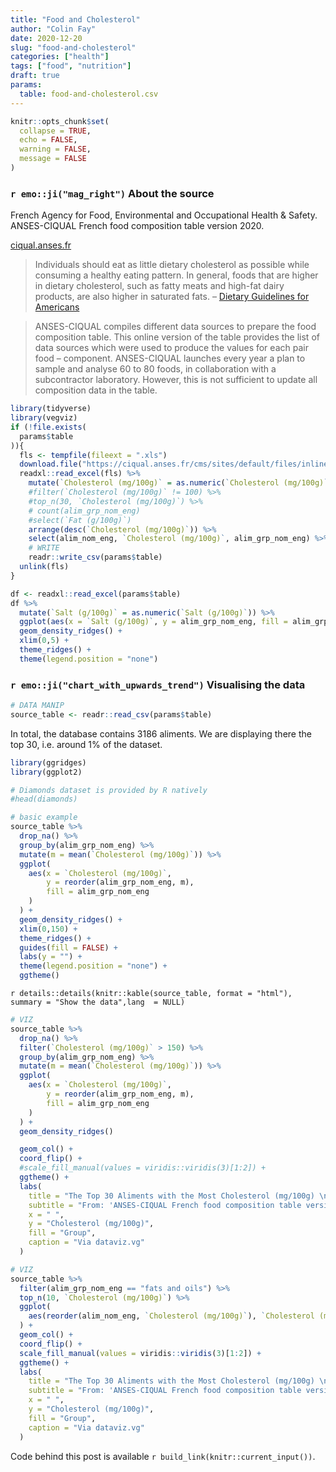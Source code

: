 ```yaml
---
title: "Food and Cholesterol"
author: "Colin Fay"
date: 2020-12-20
slug: "food-and-cholesterol"
categories: ["health"]
tags: ["food", "nutrition"]
draft: true
params:
  table: food-and-cholesterol.csv
---
```


```r
knitr::opts_chunk$set(
  collapse = TRUE, 
  echo = FALSE, 
  warning = FALSE, 
  message = FALSE
)
```

### `r emo::ji("mag_right")` About the source 

::: {.source}
French Agency for Food, Environmental and Occupational Health & Safety. ANSES-CIQUAL French food composition table version 2020.
::: 

::: {.link}
[ciqual.anses.fr](https://ciqual.anses.fr)
:::

::: {.quote}
>  Individuals should eat as little dietary cholesterol as possible while consuming a healthy eating pattern. In general, foods that are higher in dietary cholesterol, such as fatty meats and high-fat dairy products, are also higher in saturated fats. 
> -- [Dietary Guidelines for Americans](https://health.gov/sites/default/files/2019-09/2015-2020_Dietary_Guidelines.pdf)
:::

::: {.count}
> ANSES-CIQUAL compiles different data sources to prepare the food composition table. This online version of the table provides the list of data sources which were used to produce the values for each pair food – component. ANSES-CIQUAL launches every year a plan to sample and analyse 60 to 80 foods, in collaboration with a subcontractor laboratory. However, this is not sufficient to update all composition data in the table.
:::

```r
library(tidyverse)
library(vegviz)
if (!file.exists(
  params$table
)){
  fls <- tempfile(fileext = ".xls")
  download.file("https://ciqual.anses.fr/cms/sites/default/files/inline-files/Table%20Ciqual%202020_ENG_2020%2007%2007.xls", fls)
  readxl::read_excel(fls) %>%
    mutate(`Cholesterol (mg/100g)` = as.numeric(`Cholesterol (mg/100g)`)) %>%
    #filter(`Cholesterol (mg/100g)` != 100) %>%
    #top_n(30, `Cholesterol (mg/100g)`) %>%
    # count(alim_grp_nom_eng)
    #select(`Fat (g/100g)`)
    arrange(desc(`Cholesterol (mg/100g)`)) %>%
    select(alim_nom_eng, `Cholesterol (mg/100g)`, alim_grp_nom_eng) %>%
    # WRITE
    readr::write_csv(params$table)
  unlink(fls)
}

df <- readxl::read_excel(params$table)
df %>%
  mutate(`Salt (g/100g)` = as.numeric(`Salt (g/100g)`)) %>%
  ggplot(aes(x = `Salt (g/100g)`, y = alim_grp_nom_eng, fill = alim_grp_nom_eng)) +
  geom_density_ridges() +
  xlim(0,5) +
  theme_ridges() +
  theme(legend.position = "none")

```


### `r emo::ji("chart_with_upwards_trend")` Visualising the data

```r
# DATA MANIP
source_table <- readr::read_csv(params$table)
```


In total, the database contains 3186 aliments. 
We are displaying there the top 30, i.e. around 1% of the dataset. 

```r
library(ggridges)
library(ggplot2)

# Diamonds dataset is provided by R natively
#head(diamonds)

# basic example
source_table %>%
  drop_na() %>%
  group_by(alim_grp_nom_eng) %>%
  mutate(m = mean(`Cholesterol (mg/100g)`)) %>%
  ggplot(
    aes(x = `Cholesterol (mg/100g)`, 
        y = reorder(alim_grp_nom_eng, m), 
        fill = alim_grp_nom_eng
    )
  ) +
  geom_density_ridges() +
  xlim(0,150) +
  theme_ridges() +
  guides(fill = FALSE) +
  labs(y = "") +
  theme(legend.position = "none") +
  ggtheme()

```

`r details::details(knitr::kable(source_table, format = "html"), summary = "Show the data",lang  = NULL)`

```r
# VIZ
source_table %>%
  drop_na() %>%
  filter(`Cholesterol (mg/100g)` > 150) %>%
  group_by(alim_grp_nom_eng) %>%
  mutate(m = mean(`Cholesterol (mg/100g)`)) %>%
  ggplot(
    aes(x = `Cholesterol (mg/100g)`, 
        y = reorder(alim_grp_nom_eng, m), 
        fill = alim_grp_nom_eng
    )
  ) +
  geom_density_ridges()

  geom_col() +
  coord_flip() +
  #scale_fill_manual(values = viridis::viridis(3)[1:2]) +
  ggtheme() +
  labs(
    title = "The Top 30 Aliments with the Most Cholesterol (mg/100g) \nare Animal-Based",
    subtitle = "From: 'ANSES-CIQUAL French food composition table version 2020' https://ciqual.anses.fr/\nTotal records in the database: 3186",
    x = " ",
    y = "Cholesterol (mg/100g)",
    fill = "Group",
    caption = "Via dataviz.vg"
  )
```

```r
# VIZ
source_table %>%
  filter(alim_grp_nom_eng == "fats and oils") %>%
  top_n(10, `Cholesterol (mg/100g)`) %>%
  ggplot(
    aes(reorder(alim_nom_eng, `Cholesterol (mg/100g)`), `Cholesterol (mg/100g)`, fill = alim_grp_nom_eng)
  ) +
  geom_col() +
  coord_flip() +
  scale_fill_manual(values = viridis::viridis(3)[1:2]) +
  ggtheme() +
  labs(
    title = "The Top 30 Aliments with the Most Cholesterol (mg/100g) \nare Animal-Based",
    subtitle = "From: 'ANSES-CIQUAL French food composition table version 2020' https://ciqual.anses.fr/\nTotal records in the database: 3186",
    x = " ",
    y = "Cholesterol (mg/100g)",
    fill = "Group",
    caption = "Via dataviz.vg"
  )
```


::: {.code}
Code behind this post is available `r build_link(knitr::current_input())`. 
:::

